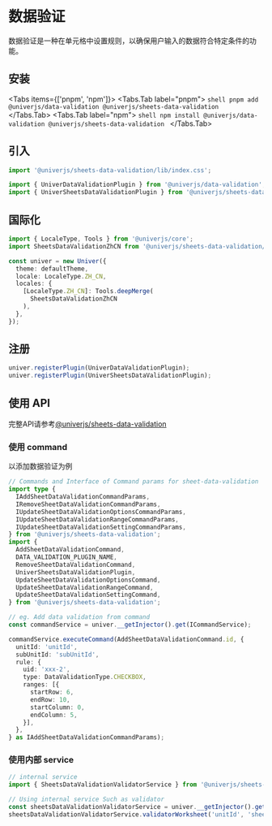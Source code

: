 
# 数据验证

<BadgeGroup values={[UniverTypes.SHEET]} value={UniverTypes.SHEET} />

数据验证是一种在单元格中设置规则，以确保用户输入的数据符合特定条件的功能。

## 安装

<Tabs items={['pnpm', 'npm']}>
  <Tabs.Tab label="pnpm">
    ```shell
    pnpm add @univerjs/data-validation @univerjs/sheets-data-validation
    ```
  </Tabs.Tab>
  <Tabs.Tab label="npm">
    ```shell
    npm install @univerjs/data-validation @univerjs/sheets-data-validation
    ```
  </Tabs.Tab>
</Tabs>

## 引入

```typescript
import '@univerjs/sheets-data-validation/lib/index.css';

import { UniverDataValidationPlugin } from '@univerjs/data-validation';
import { UniverSheetsDataValidationPlugin } from '@univerjs/sheets-data-validation';
```

## 国际化

```typescript
import { LocaleType, Tools } from '@univerjs/core';
import SheetsDataValidationZhCN from '@univerjs/sheets-data-validation/locale/zh-CN';

const univer = new Univer({
  theme: defaultTheme,
  locale: LocaleType.ZH_CN,
  locales: {
    [LocaleType.ZH_CN]: Tools.deepMerge(
      SheetsDataValidationZhCN
    ),
  },
});
```

## 注册

```typescript
univer.registerPlugin(UniverDataValidationPlugin);
univer.registerPlugin(UniverSheetsDataValidationPlugin);
```

## 使用 API

完整API请参考[@univerjs/sheets-data-validation](/typedoc/@univerjs/sheets-data-validation/README)

### 使用 command

以添加数据验证为例

```typescript
// Commands and Interface of Command params for sheet-data-validation
import type {
  IAddSheetDataValidationCommandParams,
  IRemoveSheetDataValidationCommandParams,
  IUpdateSheetDataValidationOptionsCommandParams,
  IUpdateSheetDataValidationRangeCommandParams,
  IUpdateSheetDataValidationSettingCommandParams,
} from '@univerjs/sheets-data-validation';
import {
  AddSheetDataValidationCommand,
  DATA_VALIDATION_PLUGIN_NAME,
  RemoveSheetDataValidationCommand,
  UniverSheetsDataValidationPlugin,
  UpdateSheetDataValidationOptionsCommand,
  UpdateSheetDataValidationRangeCommand,
  UpdateSheetDataValidationSettingCommand,
} from '@univerjs/sheets-data-validation';

// eg. Add data validation from command
const commandService = univer.__getInjector().get(ICommandService);

commandService.executeCommand(AddSheetDataValidationCommand.id, {
  unitId: 'unitId',
  subUnitId: 'subUnitId',
  rule: {
    uid: 'xxx-2',
    type: DataValidationType.CHECKBOX,
    ranges: [{
      startRow: 6,
      endRow: 10,
      startColumn: 0,
      endColumn: 5,
    }],
  },
} as IAddSheetDataValidationCommandParams);
```

### 使用内部 service

```typescript
// internal service
import { SheetsDataValidationValidatorService } from '@univerjs/sheets-data-validation';

// Using internal service Such as validator
const sheetsDataValidationValidatorService = univer.__getInjector().get(SheetsDataValidationValidatorService);
sheetsDataValidationValidatorService.validatorWorksheet('unitId', 'sheetId')
```
